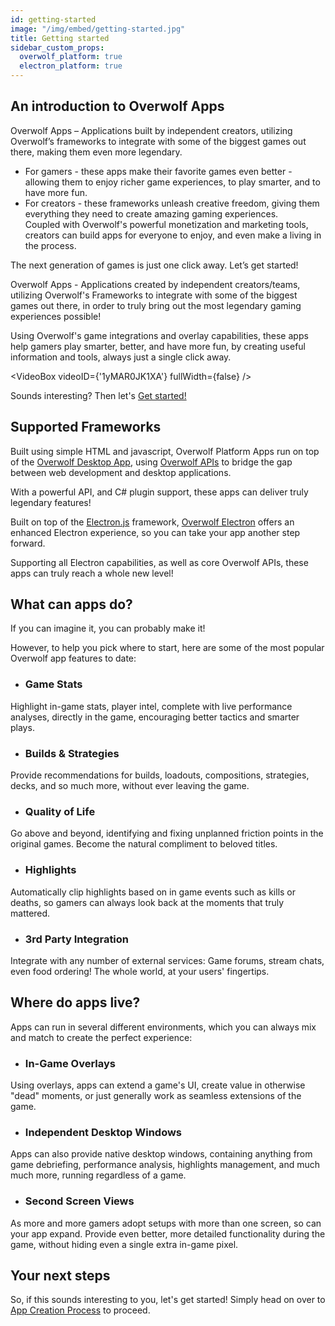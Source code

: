 ```yaml
---
id: getting-started
image: "/img/embed/getting-started.jpg"
title: Getting started
sidebar_custom_props:
  overwolf_platform: true
  electron_platform: true
---
```


## An introduction to Overwolf Apps

Overwolf Apps – Applications built by independent creators, utilizing Overwolf’s frameworks to integrate with some of the biggest games out there, making them even more legendary.

- For gamers - these apps make their favorite games even better - allowing them to enjoy richer game experiences, to play smarter, and to have more fun.
- For creators - these frameworks unleash creative freedom, giving them everything they need to create amazing gaming experiences.  
Coupled with Overwolf's powerful monetization and marketing tools, creators can build apps for everyone to enjoy, and even make a living in the process.

<div className="center-text">

The next generation of games is just one click away. Let’s get started!

</div>

<SkipMe>
Overwolf Apps - Applications created by independent creators/teams, utilizing Overwolf's Frameworks to integrate with some of the biggest games out there,
in order to truly bring out the most legendary gaming experiences possible!

Using Overwolf's game integrations and overlay capabilities, these apps help gamers play smarter, better, and have more fun,
by creating useful information and tools, always just a single click away.
</SkipMe>

<VideoBox videoID={'1yMAR0JK1XA'} fullWidth={false} />

<SkipMe>

<div className="center-text">
    <p>Sounds interesting? Then let's <a href="getting-started/app-creation-basics" title="Get Started">Get started!</a></p>
</div>

</SkipMe>

## Supported Frameworks

<Tabs groupId="frameworks">
<TabItem value="overwolf-platform" label="Overwolf Platform">

Built using simple HTML and javascript, Overwolf Platform Apps run on top of the [Overwolf Desktop App](https://www.overwolf.com/appstore/), using [Overwolf APIs](/api) to bridge the gap between
web development and desktop applications.

With a powerful API, and C# plugin support, these apps can deliver truly legendary features!

</TabItem>
<TabItem value="electron-platform" label="Overwolf Electron">

Built on top of the [Electron.js](https://www.electronjs.org/) framework, [Overwolf Electron](/tools/ow-electron) offers an enhanced Electron experience,
so you can take your app another step forward.

Supporting all Electron capabilities, as well as core Overwolf APIs, these apps can truly reach a whole new level!

</TabItem>
</Tabs>

## What can apps do?

If you can imagine it, you can probably make it!

However, to help you pick where to start, here are some of the most popular Overwolf app features to date:

- <h3>Game Stats</h3>
Highlight in-game stats, player intel, complete with live performance analyses, directly in the game, encouraging better tactics and smarter plays.
- <h3>Builds & Strategies</h3>
Provide recommendations for builds, loadouts, compositions, strategies, decks, and so much more, without ever leaving the game.
- <h3>Quality of Life</h3>
Go above and beyond, identifying and fixing unplanned friction points in the original games. Become the natural compliment to beloved titles.
- <h3>Highlights</h3>
Automatically clip highlights based on in game events such as kills or deaths, so gamers can always look back at the moments that truly mattered.
- <h3>3rd Party Integration</h3>
Integrate with any number of external services: Game forums, stream chats, even food ordering! The whole world, at your users' fingertips.

## Where do apps live?

Apps can run in several different environments, which you can always mix and match to create the perfect experience:

- <h3>In-Game Overlays</h3>
Using overlays, apps can extend a game's UI, create value in otherwise "dead" moments, or just generally work as seamless extensions of the game.
- <h3>Independent Desktop Windows</h3>
Apps can also provide native desktop windows, containing anything from game debriefing, performance analysis, highlights management, and much much more, running regardless of a game.
- <h3>Second Screen Views</h3>
As more and more gamers adopt setups with more than one screen, so can your app expand. Provide even better, more detailed functionality during the game, without hiding even a single extra in-game pixel.

## Your next steps

So, if this sounds interesting to you, let's get started! Simply head on over to [App Creation Process](getting-started/app-creation-process) to proceed.
